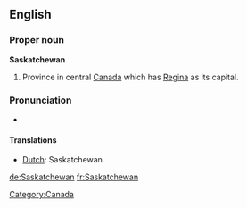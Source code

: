 ==English==
{{wikipedia}}
===Proper noun===
'''Saskatchewan'''
#Province in central [[Canada]] which has [[Regina]] as its capital.

===Pronunciation ===
* {{audio|en-ca-Saskatchewan.ogg|Audio (CA)}}

====Translations====
*[[Dutch]]: Saskatchewan

[[Category:Canada]]

[[de:Saskatchewan]]
[[fr:Saskatchewan]]